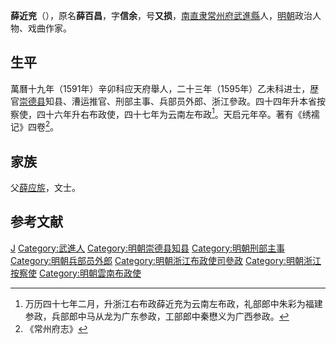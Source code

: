 '''薛近兖'''（{{bd|1569年|||1621年||}}），原名'''薛百昌'''，字'''信余'''，号'''又损'''，[[南直隶|南直隶]][[常州府|常州府]][[武進縣|武進縣]]人，[[明朝|明朝]]政治人物、戏曲作家。
 
== 生平 ==
萬曆十九年（1591年）辛卯科应天府舉人，二十三年（1595年）乙未科进士，歴官[[崇德县|崇德县]]知县、漕运推官、刑部主事、兵部员外郎、浙江參政。四十四年升本省按察使，四十六年升右布政使，四十七年为云南左布政<ref>万历四十七年二月，升浙江右布政薛近充为云南左布政，礼部郎中朱彩为福建参政，兵部郎中马从龙为广东参政，工部郎中秦懋义为广西参政。</ref>。天启元年卒。著有《绣襦记》四卷<ref>《常州府志》</ref>。

== 家族 ==
父[[薛应旂|薛应旂]]，文士。

==参考文献==
{{reflist}}

{{萬曆二十三年乙未科殿試金榜}}

{{Authority control}}

{{DEFAULTSORT:Xue薛}}
[[Category:薛姓|J]]
[[Category:武進人|Category:武進人]]
[[Category:明朝崇德县知县|Category:明朝崇德县知县]]
[[Category:明朝刑部主事|Category:明朝刑部主事]]
[[Category:明朝兵部员外郎|Category:明朝兵部员外郎]]
[[Category:明朝浙江布政使司參政|Category:明朝浙江布政使司參政]]
[[Category:明朝浙江按察使|Category:明朝浙江按察使]]
[[Category:明朝雲南布政使|Category:明朝雲南布政使]]

 
{{明朝人物小作品}}